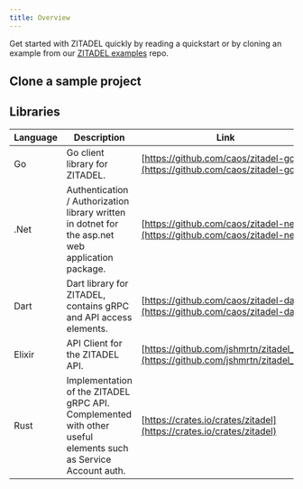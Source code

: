 ```yaml
---
title: Overview
---
```



Get started with ZITADEL quickly by reading a quickstart or by cloning an example from our [ZITADEL examples](https://github.com/caos/zitadel-examples) repo.

<Tabs>
  <TabItem value="app" label="Web · Native applications" default>
    <CardWrapper>
      <Card link="/docs/quickstarts/login/angular" imageSource="/img/tech/angular.svg" title="Angular" description="Add the user login to your application and query some data from the userinfo endpoint" />
      <Card link="/docs/quickstarts/login/react" imageSource="/img/tech/react.png" title="React" description="Logs into your application and queries some data from the userinfo endpoint" />
      <Card link="/docs/quickstarts/login/flutter" imageSource="/img/tech/flutter.svg" title="Flutter" description="Mobile Application working for iOS and Android that authenticates your user." />
      <Card link="/docs/quickstarts/login/nextjs" imageSource="/img/tech/nextjs.svg" title="NextJS" description="A simple application to log into your user account and query some data from User endpoint." />
    </CardWrapper>
  </TabItem>
  <TabItem value="backend" label="Backend · API">
    <CardWrapper>
      <Card link="/docs/quickstarts/call-zitadel-api/go" imageSource="/img/tech/golang.svg" title="GO" description="Demonstrates how to fetch some data from the ZITADEL management API." />
      <Card link="/docs/quickstarts/call-zitadel-api/dot-net" imageSource="/img/tech/dotnet.svg" title=".NET" description="This integration guide shows you how to integrate ZITADEL into your .NET application. It demonstrates how to fetch some data from the ZITADEL management API." />
    </CardWrapper>
  </TabItem>
  <TabItem value="proxy" label="Proxy">
    <CardWrapper>
      <Card link="/docs/quickstarts/identity-proxy/oauth2-proxy" imageSource="/img/tech/oauth2-proxy.svg" title="OAuth 2.0 Proxy" description="Allows services to delegate the authentication flow to a IDP, for example ZITADEL" />
    </CardWrapper>
  </TabItem>
</Tabs>

## Clone a sample project

<CardWrapper>
  <Card githubLink="https://github.com/caos/zitadel-examples/tree/main/python3" title="Python" label="Python" />
  <Card githubLink="https://github.com/caos/zitadel-examples/tree/main/angular" title="Angular" label="Web · Mobile Web" />
  <Card githubLink="https://github.com/caos/zitadel-examples/tree/main/nextjs" title="NextJS" label="Web · Mobile Web" />
</CardWrapper>

## Libraries


| Language     | Description          | Link        |
| ------------ | ---------------------|-------------|
| Go           | Go client library for ZITADEL.     | [https://github.com/caos/zitadel-go](https://github.com/caos/zitadel-go)
| .Net         | Authentication / Authorization library written in dotnet for the asp.net web application package. | [https://github.com/caos/zitadel-net](https://github.com/caos/zitadel-net)
| Dart         | Dart library for ZITADEL, contains gRPC and API access elements.   | [https://github.com/caos/zitadel-dart](https://github.com/caos/zitadel-dart) |
| Elixir       | API Client for the ZITADEL API. | [https://github.com/jshmrtn/zitadel_api](https://github.com/jshmrtn/zitadel_api) |
| Rust       | Implementation of the ZITADEL gRPC API. Complemented with other useful elements such as Service Account auth. | [https://crates.io/crates/zitadel](https://crates.io/crates/zitadel) |

